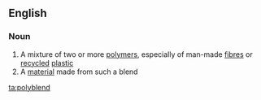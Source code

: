 ==English==

===Noun===
{{en-noun}}

# A mixture of two or more [[polymer]]s, especially of man-made [[fibre]]s or [[recycled]] [[plastic]]
# A [[material]] made from such a blend

[[ta:polyblend]]